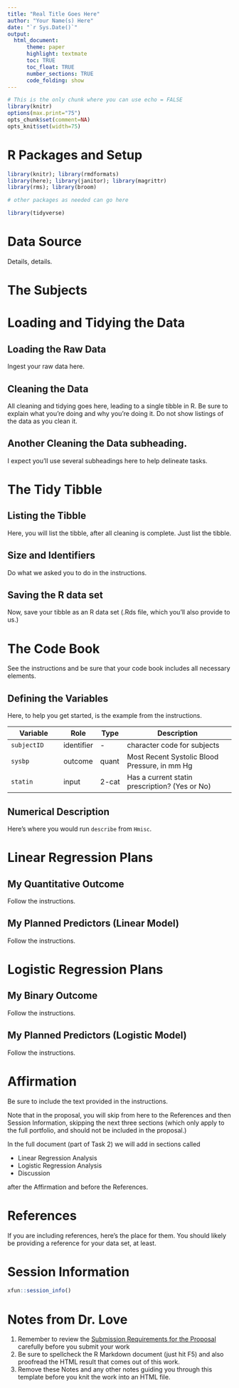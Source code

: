 ---
title: "Real Title Goes Here"
author: "Your Name(s) Here"
date: "`r Sys.Date()`"
output:
  html_document:
      theme: paper
      highlight: textmate
      toc: TRUE
      toc_float: TRUE
      number_sections: TRUE
      code_folding: show
---

```{r setup, echo = FALSE, cache=FALSE}
# This is the only chunk where you can use echo = FALSE
library(knitr)
options(max.print="75")
opts_chunk$set(comment=NA) 
opts_knit$set(width=75)
```

# R Packages and Setup {-}

```{r packages, message = FALSE}
library(knitr); library(rmdformats)
library(here); library(janitor); library(magrittr)
library(rms); library(broom)

# other packages as needed can go here

library(tidyverse)
```

# Data Source

Details, details.

# The Subjects

# Loading and Tidying the Data

## Loading the Raw Data

Ingest your raw data here.

## Cleaning the Data

All cleaning and tidying goes here, leading to a single tibble in R. Be sure to explain what you're doing and why you're doing it. Do not show listings of the data as you clean it. 

## Another Cleaning the Data subheading.

I expect you'll use several subheadings here to help delineate tasks.

# The Tidy Tibble

## Listing the Tibble

Here, you will list the tibble, after all cleaning is complete. Just list the tibble.

## Size and Identifiers

Do what we asked you to do in the instructions.

## Saving the R data set

Now, save your tibble as an R data set (.Rds file, which you'll also provide to us.)

# The Code Book

See the instructions and be sure that your code book includes all necessary elements.

## Defining the Variables

Here, to help you get started, is the example from the instructions.

Variable | Role | Type | Description
-------- | ---- | ---- | -----------------
`subjectID` | identifier | - | character code for subjects
`sysbp` | outcome | quant | Most Recent Systolic Blood Pressure, in mm Hg
`statin` | input | 2-cat | Has a current statin prescription? (Yes or No)


## Numerical Description

Here's where you would run `describe` from `Hmisc`.

# Linear Regression Plans

## My Quantitative Outcome

Follow the instructions.

## My Planned Predictors (Linear Model)

Follow the instructions.

# Logistic Regression Plans

## My Binary Outcome

Follow the instructions.

## My Planned Predictors (Logistic Model)

Follow the instructions.

# Affirmation 

Be sure to include the text provided in the instructions.

Note that in the proposal, you will skip from here to the References and then Session Information, skipping the next three sections (which only apply to the full portfolio, and should not be included in the proposal.)

In the full document (part of Task 2) we will add in sections called 

- Linear Regression Analysis
- Logistic Regression Analysis
- Discussion

after the Affirmation and before the References.

# References

If you are including references, here's the place for them. You should likely be providing a reference for your data set, at least.

# Session Information

```{r}
xfun::session_info()
```

# Notes from Dr. Love

1. Remember to review the [Submission Requirements for the Proposal](https://github.com/THOMASELOVE/432-2021/blob/master/project1/01_project1_proposal.md#submission-requirements) carefully before you submit your work
2. Be sure to spellcheck the R Markdown document (just hit F5) and also proofread the HTML result that comes out of this work.
3. Remove these Notes and any other notes guiding you through this template before you knit the work into an HTML file.



